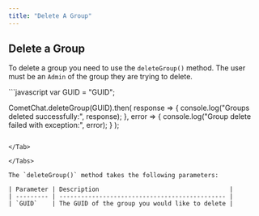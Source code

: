 ```yaml
---
title: "Delete A Group"
---
```




## Delete a Group

To delete a group you need to use the `deleteGroup()` method. The user must be an `Admin` of the group they are trying to delete.

<Tabs>
<Tab title="Delete Group">
```javascript
var GUID = "GUID";

CometChat.deleteGroup(GUID).then(
response => {
  console.log("Groups deleted successfully:", response);
}, error => {
  console.log("Group delete failed with exception:", error);
}
);
```

</Tab>

</Tabs>

The `deleteGroup()` method takes the following parameters:

| Parameter | Description                                    |
| --------- | ---------------------------------------------- |
| `GUID`    | The GUID of the group you would like to delete |
